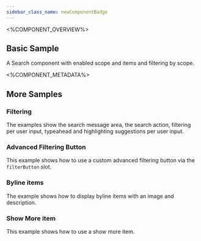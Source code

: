 ```yaml
---
sidebar_class_name: newComponentBadge
---
```



<%COMPONENT_OVERVIEW%>

## Basic Sample
A Search component with enabled scope and items and filtering by scope.

<Basic />

<%COMPONENT_METADATA%>

## More Samples

### Filtering
The examples show the search message area, the search action, filtering per user input, typeahead and highlighting suggestions per user input.

<Advanced />

### Advanced Filtering Button
This example shows how to use a custom advanced filtering button via the `filterButton` slot.

<AdvancedFilter />

### Byline items
The example shows how to display byline items with an image and description.

<Byline />

### Show More item
This example shows how to use a show more item.

<ShowMoreItem />

